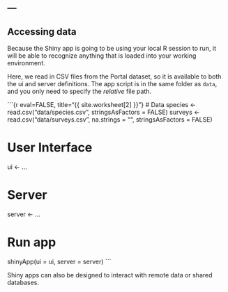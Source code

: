 ---
---

## Accessing data

Because the Shiny app is going to be using your local R session to run, it will be able to recognize anything that is loaded into your working environment.

<!--split-->

Here, we read in CSV files from the Portal dataset, so it is available to both the ui and server definitions.
The app script is in the same folder as `data`, and you only need to specify the _relative_ file path.

```{r eval=FALSE, title="{{ site.worksheet[2] }}"}
# Data
species <- read.csv("data/species.csv", stringsAsFactors = FALSE)
surveys <- read.csv("data/surveys.csv", na.strings = "", stringsAsFactors = FALSE)

# User Interface
ui <- ...

# Server
server <- ...

# Run app
shinyApp(ui = ui, server = server)
```

Shiny apps can also be designed to interact with remote data or shared databases.
